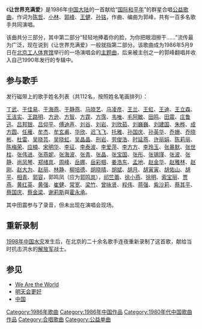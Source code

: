 {{Multiple issues|
{{unreferenced|time=2015-12-17T15:23:27+00:00}}
{{Missing information|1=创作背景及影响|time=2022-06-12T06:38:25+00:00}}
{{Trivia|time=2022-06-12T06:38:25+00:00}}
}}
{{Infobox song
| name       = 让世界充满爱
| type       = song
| artist     = [[群星|群星]]
| album      = 让世界充满爱
| A-side     = 
| recorded   = 1986年
| released   = 1986年<!-- {{Start date|YYYY|MM|DD}} -->
| published  = [[中国录音录像出版社|中国录音录像出版社]]
| genre      = 流行音乐
| language   = 中文
| length     = 2:15 + 5:20 + 5:23 + 4:54
| lyricist   = [[陈哲|陈哲]]、[[小林|小林]]、[[郭峰_(歌手)|郭峰]]、[[王健|王健]]、[[孙铭|孙铭]]
| composer   = [[郭峰_(歌手)|郭峰]]
| arranger   = [[郭峰_(歌手)|郭峰]]
| label      = 
| producer   = 
| tracks     = 
| misc       = 
}}
《'''让世界充满爱'''》是1986年[[中国大陆|中国大陆]]的一首献给“[[国际和平年|国际和平年]]”的群星合唱[[公益歌曲|公益歌曲]]，作词为[[陈哲|陈哲]]、[[小林_(作詞家)|小林]]、[[郭峰_(歌手)|郭峰]]、[[王健_(詞作家)|王健]]、[[孙铭|孙铭]]，作曲、编曲为郭峰，共有一百多名歌手共同演唱。

该曲共分三部分，其中第二部分“轻轻地捧着你的脸，为你把眼泪擦干……”流传最为广泛，现在说到《让世界充满爱》一般就指第二部分。该歌曲成为1986年5月9日在[[北京工人体育馆|北京工人体育馆]]举行的一场演唱会的[[主题曲|主题曲]]，后来被主创之一的郭峰翻唱并收入自己1990年发行的专辑中。

== 参与歌手 ==
发行磁带上的歌手姓名列表（共112名，按照姓名笔画排列）：

[[丁武|丁武]]、[[于佳易|于佳易]]、[[于海燕|于海燕]]、[[于静燕|于静燕]]、[[马晓艺|马晓艺]]、[[马凌彦|马凌彦]]、[[王兰|王兰]]、[[王虹_(歌手)|王虹]]、[[王迪|王迪]]、[[王立森|王立森]]、[[王洁实|王洁实]]、[[王路明|王路明]]、[[方逊|方逊]]、[[方智|方智]]、[[方霆|方霆]]、[[方霈|方霈]]、[[韦唯|韦唯]]、[[毛阿敏|毛阿敏]]、[[田鸣|田鸣]]、[[田震|田震]]、[[庄鲁迅|庄鲁迅]]、[[吕邦银|吕邦银]]、[[吕仰平|吕仰平]]、[[傅迪声|傅迪声]]、[[刘谷|刘谷]]、[[刘岩_(歌手)|刘岩]]、[[刘欣茹|刘欣茹]]、[[刘巍巍|刘巍巍]]、[[刘建国|刘建国]]、[[朱桦|朱桦]]、[[成方圆|成方圆]]、[[任雁|任雁]]、[[牟杰|牟杰]]、[[牟玄甫|牟玄甫]]、[[华欣|华欣]]、[[迟飞飞|迟飞飞]]、[[托雅|托雅]]、[[孙国庆_(歌手)|孙国庆]]、[[孙英华|孙英华]]、[[乔姗|乔姗]]、[[乔晓彬|乔晓彬]]、[[杜雷|杜雷]]、[[吴晓芸|吴晓芸]]、[[吴晓虹|吴晓虹]]、[[吴晶晶_(歌手)|吴晶晶]]、[[刑岩|刑岩]]、[[劳俊浩|劳俊浩]]、[[时延燕|时延燕]]、[[许丽娟|许丽娟]]、[[陈莉丽|陈莉丽]]、[[陈梅荣|陈梅荣]]、[[应楠|应楠]]、[[宋明华|宋明华]]、[[李征_(歌手)|李征]]、[[李泰波|李泰波]]、[[李爱萍|李爱萍]]、[[李方方|李方方]]、[[李玲玉|李玲玉]]、[[张暴默|张暴默]]、[[张世柱|张世柱]]、[[张伟进|张伟进]]、[[张燕妮|张燕妮]]、[[张海波_(歌手)|张海波]]、[[张青|张青]]、[[张晶|张晶]]、[[张宝国|张宝国]]、[[张彤_(歌手)|张彤]]、[[张锡瑾|张锡瑾]]、[[张波_(歌手)|张波]]、[[张静_(歌手)|张静]]、[[尚凤琴|尚凤琴]]、[[郑绪岚|郑绪岚]]、[[周峰_(歌手)|周峰]]、[[岳娜|岳娜]]、[[岳彩帼|岳彩帼]]、[[姜浩东|姜浩东]]、[[孟地|孟地]]、[[赵金华|赵金华]]、[[赵雅林|赵雅林]]、[[赵刚_(歌手)|赵刚]]、[[赵大为|赵大为]]、[[赵丽|赵丽]]、[[林静|林静]]、[[柳培德|柳培德]]、[[胡晓晴|胡晓晴]]、[[胡斌_(歌手)|胡斌]]、[[胡月|胡月]]、[[胡寅寅|胡寅寅]]、[[胡佑山|胡佑山]]、[[胡平_(歌手)|胡平]]、[[相青|相青]]、[[郭容|郭容]]，郭鸣凤（应为[[郭鸣岚|郭鸣岚]]），[[祁竺蕾|祁竺蕾]]、[[徐小燕|徐小燕]]、[[徐明_(歌手)|徐明]]、[[索宝丽|索宝丽]]、[[贾燕|贾燕]]、[[黄红英|黄红英]]、[[黄强_(歌手)|黄强]]、[[崔健|崔健]]、[[常宽|常宽]]、[[梁竹|梁竹]]、[[曾咏贤|曾咏贤]]、[[程伟|程伟]]、[[蒋强|蒋强]]、[[紫沙莉|紫沙莉]]、[[蔡其平|蔡其平]]、[[蔡国庆_(北京)|蔡国庆]]、[[蔡金梁|蔡金梁]]、[[谢莉斯|谢莉斯]]與[[霍永承|霍永承]]。

其中田震参与了录音，但未出现在演唱会现场。

== 重新录制 ==
[[1998年中国水灾|1998年中国水灾]]发生后，在北京的二十余名歌手连夜重新录制了这首歌，献给当时抗击洪水的[[解放军|解放军]]战士。

==参见==
*[[We_Are_the_World|We Are the World]]
*[[明天会更好|明天会更好]]
*[[中国_(歌曲)|中国]]

[[Category:1986年歌曲|Category:1986年歌曲]]
[[Category:1986年中国作品|Category:1986年中国作品]]
[[Category:1980年代中国歌曲作品|Category:1980年代中国歌曲作品]]
[[Category:合唱歌曲|Category:合唱歌曲]]
[[Category:公益单曲|Category:公益单曲]]